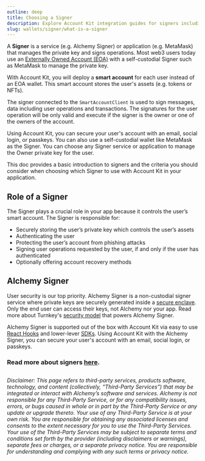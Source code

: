 ```yaml
---
outline: deep
title: Choosing a Signer
description: Explore Account Kit integration guides for signers including Magic.Link, Privy, Web3Auth, EOAs, and many more!
slug: wallets/signer/what-is-a-signer
---
```





A **Signer** is a service (e.g. Alchemy Signer) or application (e.g. MetaMask) that manages the private key and signs operations. Most web3 users today use an [Externally Owned Account (EOA)](https://ethereum.org/en/developers/docs/accounts/#externally-owned-accounts-and-key-pairs) with a self-custodial Signer such as MetaMask to manage the private key.

With Account Kit, you will deploy a **smart account** for each user instead of an EOA wallet. This smart account stores the user's assets (e.g. tokens or NFTs).

The signer connected to the `SmartAccountClient` is used to sign messages, data including user operations and transactions. The signatures for the user operation will be only valid and execute if the signer is the owner or one of the owners of the account.

Using Account Kit, you can secure your user's account with an email, social login, or passkeys. You can also use a self-custodial wallet like MetaMask as the Signer. You can choose any Signer service or application to manage the Owner private key for the user.

This doc provides a basic introduction to signers and the criteria you should consider when choosing which Signer to use with Account Kit in your application.

## Role of a Signer

The Signer plays a crucial role in your app because it controls the user’s smart account. The Signer is responsible for:

- Securely storing the user’s private key which controls the user’s assets
- Authenticating the user
- Protecting the user’s account from phishing attacks
- Signing user operations requested by the user, if and only if the user has authenticated
- Optionally offering account recovery methods

## Alchemy Signer

User security is our top priority. Alchemy Signer is a non-custodial signer service where private keys are securely generated inside a [secure enclave](https://docs.turnkey.com/security/secure-enclaves). Only the end user can access their keys, not Alchemy nor your app. Read more about Turnkey's [security model](https://docs.turnkey.com/security/our-approach) that powers Alchemy Signer.

Alchemy Signer is supported out of the box with Account Kit via easy to use [React Hooks](/wallets/react/getting-started) and lower-lever [SDKs](/wallets/signer/quickstart). Using Account Kit with the Alchemy Signer, you can secure your user's account with an email, social login, or passkeys.

### Read more about signers [here](/wallets/concepts/smart-account-signer).

##

_Disclaimer: This page refers to third-party services, products software, technology, and content (collectively, “Third-Party Services”) that may be integrated or interact with Alchemy’s software and services. Alchemy is not responsible for any Third-Party Service, or for any compatibility issues, errors, or bugs caused in whole or in part by the Third-Party Service or any update or upgrade thereto. Your use of any Third-Party Service is at your own risk. You are responsible for obtaining any associated licenses and consents to the extent necessary for you to use the Third-Party Services. Your use of the Third-Party Services may be subject to separate terms and conditions set forth by the provider (including disclaimers or warnings), separate fees or charges, or a separate privacy notice. You are responsible for understanding and complying with any such terms or privacy notice._
